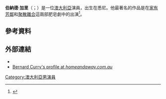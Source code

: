 '''伯納德·加里'''（{{lang-en|Bernard Curry}}；{{bd|1976年|11月5日}}）是一位[[澳大利亞|澳大利亞]]演員，出生在悉尼。他最著名的作品是在[[家有芳鄰|家有芳鄰]]和[[聚散離合|聚散離合]]這兩部肥皂劇中的出演<ref>{{Cite web |url=http://www.abc.net.au/tv/flipside/cast.htm |title=The Cast: Flipside |publisher=Australian Broadcast Corporation |date= |accessdate=13 April 2011 |archive-url=https://web.archive.org/web/20110703095732/http://www.abc.net.au/tv/flipside/cast.htm |archive-date=2011-07-03 |dead-url=yes }}</ref>。
==參考資料==
{{reflist}}
== 外部連結 ==
*{{IMDb name|id=0193046|name=Bernard Curry}}
*[https://web.archive.org/web/20090707210842/http://au.tv.yahoo.com/home-and-away/cast/article/-/article/5329227/bernard-curry/ Bernard Curry's profile at ''homeandaway.com.au'']
[[Category:澳大利亞男演員|Category:澳大利亞男演員]]